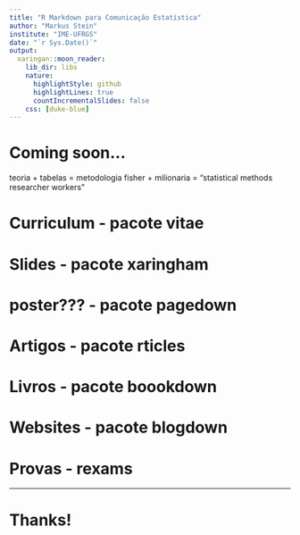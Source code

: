 ```yaml
---
title: "R Markdown para Comunicação Estatística"
author: "Markus Stein"
institute: "IME-UFRGS"
date: "`r Sys.Date()`"
output:
  xaringan::moon_reader:
    lib_dir: libs
    nature:
      highlightStyle: github
      highlightLines: true
      countIncrementalSlides: false
    css: [duke-blue]
---
```


# Coming soon...
<!-- https://github.com/rstudio-education/communicate-rmd-workshop -->
<!-- https://github.com/dtkaplan/shinymark/blob/master/00-welcome/00-welcome.pdf -->
<!-- https://bookdown.org/yihui/rmarkdown/css-and-themes.html -->
<!-- https://r4ds.had.co.nz/r-markdown.html -->
<!-- curso-R -->
<!-- https://gitlab.procc.fiocruz.br/oswaldo/DS_2017/blob/153495ccebb0b66766b79c695bd01a38ae0dda47/markdown/markdown.md -->


teoria + tabelas = metodologia
fisher + milionaria = "statistical methods researcher workers"

 <!-- https://www.pinterest.com/amstatnews/statistics-history/ -->


<!-- install.packages(c("")) -->



# Curriculum - pacote vitae

# Slides - pacote  xaringham

# poster??? - pacote pagedown

# Artigos - pacote rticles

# Livros - pacote boookdown

# Websites - pacote blogdown

# Provas - rexams

---

# Thanks!

